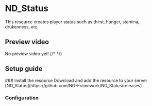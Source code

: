 
# ND_Status
This resource creates player status such as thirst, hunger, stamina, drukenness, etc.

## Preview video
No preview video yet!
{/* <PreviewVideo
    src="https://www.youtube.com/embed/2v3C05fHSos?si=EDqfr-GurrsP-Rp5"
/> */}



## Setup guide
<Steps>
### Install the resource
Download and add the resource to your server
[ND_Status](https://github.com/ND-Framework/ND_Status/releases)


### Configuration


</Steps>
